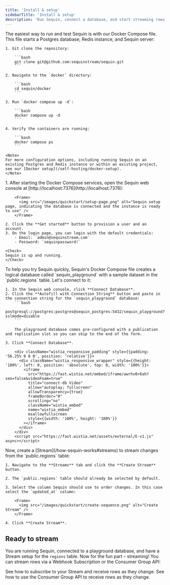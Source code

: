 ```yaml
---
title: 'Install & setup'
sidebarTitle: 'Install & setup'
description: 'Run Sequin, connect a database, and start streaming rows in about 5 minutes'
---
```


<Steps titleSize="h2">
  <Step title="Run Sequin" icon="server">
    The easiest way to run and test Sequin is with our Docker Compose file. This file starts a Postgres database, Redis instance, and Sequin server:

    1. Git clone the repository:

        ```bash
        git clone git@github.com:sequinstream/sequin.git
        ```

    2. Navigate to the `docker` directory:

        ```bash
        cd sequin/docker
        ```

    3. Run `docker compose up -d`:

        ```bash
        docker compose up -d
        ```

    4. Verify the containers are running:

        ```bash
        docker compose ps
        ```

    <Note>
    For more configuration options, including running Sequin on an existing Postgres and Redis instance or within an existing project, see our [Docker setup](/self-hosting/docker-setup).
    </Note>
  </Step>
  <Step title="Create an account" icon="key">
    1. After starting the Docker Compose services, open the Sequin web console at [http://localhost:7376](http://localhost:7376):

        <Frame>
          <img src="/images/quickstart/setup-page.png" alt="Sequin setup page, indicating the database is connected and the instance is ready to use" />
        </Frame>

    2. Click the **Get started** button to provision a user and an account.
    3. On the login page, you can login with the default credentials:
        - Email: `admin@sequinstream.com`
        - Password: `sequinpassword!`

    <Check>
    Sequin is up and running.
    </Check>
  </Step>
  <Step title="Connect the playground database" icon="database">
    To help you try Sequin quickly, Sequin's Docker Compose file creates a logical database called `sequin_playground` with a sample dataset in the `public.regions` table. Let's connect to it:

    1. In the Sequin web console, click **Connect Database**.
    2. Click the **Autofill with Connection String** button and paste in the connection string for the `sequin_playground` database:
        ```bash
        postgresql://postgres:postgres@sequin_postgres:5432/sequin_playground?sslmode=disable
        ```

        The playground database comes pre-configured with a publication and replication slot so you can skip to the end of the form.

    3. Click **Connect Database**.

        <div className="wistia_responsive_padding" style={{padding: '56.25% 0 0 0', position: 'relative'}}>
          <div className="wistia_responsive_wrapper" style={{height: '100%', left: 0, position: 'absolute', top: 0, width: '100%'}}>
            <iframe
              src="https://fast.wistia.net/embed/iframe/awrhv0r6ah?seo=false&videoFoam=true"
              title="connect-db Video"
              allow="autoplay; fullscreen"
              allowTransparency={true}
              frameBorder="0"
              scrolling="no"
              className="wistia_embed"
              name="wistia_embed"
              msallowfullscreen
              style={{width: '100%', height: '100%'}}
            ></iframe>
          </div>
        </div>
        <script src="https://fast.wistia.net/assets/external/E-v1.js" async></script>

  </Step>
  <Step title="Create a Stream" icon="list">
    Now, create a [Stream](/how-sequin-works#streams) to stream changes from the `public.regions` table:

    1. Navigate to the **Streams** tab and click the **Create Stream** button.

    2. The `public.regions` table should already be selected by default.
    
    3. Select the column Sequin should use to order changes. In this case select the `updated_at` column:

        <Frame>
          <img src="/images/quickstart/create-sequence.png" alt="Create Stream" />
        </Frame>

    4. Click **Create Stream**.

   
  </Step>
</Steps>

## Ready to stream

You are running Sequin, connected to a playground database, and have a Stream setup for the `regions` table. Now for the fun part – streaming! You can stream rows via a Webhook Subscription or the Consumer Group API:

<CardGroup cols={1}>
  <Card title="Quickstart continued: Consume rows via webhooks" icon="gauge-max" href="/quickstart/consume-with-webhooks">
    See how to subscribe to your Stream and receive rows as they change.
  </Card>
  <Card title="Quickstart continued: Consume rows via the Consumer Group API" icon="gauge-max" href="/quickstart/consume-with-api">
    See how to use the Consumer Group API to receive rows as they change.
  </Card>
</CardGroup>